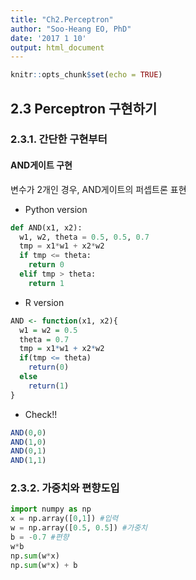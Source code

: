 ```yaml
---
title: "Ch2.Perceptron"
author: "Soo-Heang EO, PhD"
date: '2017 1 10'
output: html_document
---
```


```r
knitr::opts_chunk$set(echo = TRUE)
```

## 2.3 Perceptron 구현하기

### 2.3.1. 간단한 구현부터 

#### AND게이트 구현

변수가 2개인 경우, AND게이트의 퍼셉트론 표현

* Python version

```python
def AND(x1, x2):
  w1, w2, theta = 0.5, 0.5, 0.7
  tmp = x1*w1 + x2*w2
  if tmp <= theta:
    return 0
  elif tmp > theta:
    return 1

```

* R version 

```r
AND <- function(x1, x2){
  w1 = w2 = 0.5
  theta = 0.7
  tmp = x1*w1 + x2*w2
  if(tmp <= theta)
    return(0)
  else
    return(1)
}
```

* Check!!
```r
AND(0,0)
AND(1,0)
AND(0,1)
AND(1,1)
```


### 2.3.2. 가중치와 편향도입

```python
import numpy as np
x = np.array([0,1]) #입력
w = np.array([0.5, 0.5]) #가중치
b = -0.7 #편향
w*b
np.sum(w*x)
np.sum(w*x) + b
```
